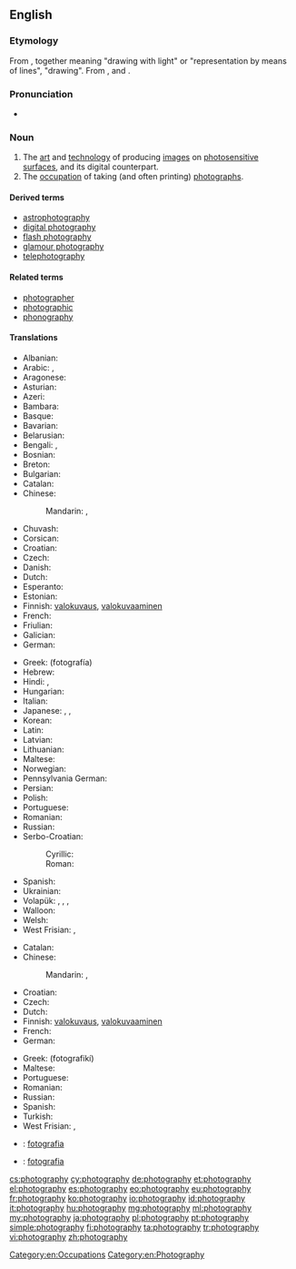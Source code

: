 ==English==
{{wikipedia}}

===Etymology===
From {{confix|photo|graphy}}, together meaning "drawing with light" or "representation by means of lines", "drawing". From {{term|φωτός||(''genitive'') of light|tr=photos|lang=grc}}, and {{term|γράφω||I write|tr=graphō|lang=grc}}.

===Pronunciation===
* {{audio|En-us-photography.ogg|Audio (US)}}

===Noun===
{{en-noun|-}}

# The [[art]] and [[technology]] of producing [[images]] on [[photosensitive]] [[surface]]s, and its digital counterpart.
# The [[occupation]] of taking (and often printing) [[photograph]]s.

====Derived terms====
* [[astrophotography]]
* [[digital photography]]
* [[flash photography]]
* [[glamour photography]]
* [[telephotography]]

====Related terms====
* [[photographer]]
* [[photographic]]
* [[phonography]]

====Translations====
{{trans-top|art and technology of producing images on photosensitive surfaces}}
* Albanian: {{t|sq|fotografia}}
* Arabic: {{t|ar|تصوير|m|tr=taSwiir|sc=Arab}}, {{t|ar|فوتوغرافيا|f|tr=futughrafíyya|sc=Arab}}
* Aragonese: {{t|an|fotografía}}
* Asturian: {{t|ast|fotografía}}
* Azeri: {{t|az|fotoqrafiya}}
* Bambara: {{t|bm|kɔtɛba}}
* Basque: {{t|eu|argazkigintza}}
* Bavarian: {{tø|bar|Photographie}}
* Belarusian: {{t|be|фатаграфія|tr=fatahráfija|sc=Cyrl}}
* Bengali: {{t-|bn|ফটোগ্রাফি|tr=fôţografi|sc=Beng|xs=Bengali}}, {{t-|bn|ফটোগ্রাফী|tr=fôţografi|sc=Beng|xs=Bengali}}
* Bosnian: {{t|bs|fotografija}}
* Breton: {{t|br|luc'hskeudennerezh}}
* Bulgarian: {{t|bg|фотография|f|tr=fotográfija|sc=Cyrl}}
* Catalan: {{t|ca|fotografia|f}}
* Chinese:
*: Mandarin: {{t|zh|攝影|sc=Hani}}, {{t|zh|摄影|tr=shèyǐng|sc=Hani}}
* Chuvash: {{tø|cv|фотографи|tr=fotografi|sc=Cyrl}}
* Corsican: {{t|co|fotugrafia}}
* Croatian: {{t-|hr|fotografija|f}}
* Czech: {{t|cs|fotografie}}
* Danish: {{t|da|fotografi}}
* Dutch: {{t+|nl|fotografie|f}}
* Esperanto: {{t|eo|fotarto}}
* Estonian: {{t|et|fotograafia}}
* Finnish: [[valokuvaus]], [[valokuvaaminen]]
* French: {{t+|fr|photographie|f}}
* Friulian: {{tø|fur|fotografie}}
* Galician: {{t|gl|fotografía}}
* German: {{t+|de|Fotografie|f}}
{{trans-mid}}
* Greek: {{t+|el|φωτογραφία|f}} (fotografía)
* Hebrew: {{t|he|צילום|tr=tzilém|sc=Hebr}}
* Hindi: {{t|hi|छायाचित्र|tr=chāyācitr|sc=Deva}}, {{t|hi|फ़ोटोग्राफ़ी|f|tr=foṭogrāfī|sc=Deva}}
* Hungarian: {{t|hu|fényképezés}}
* Italian: {{t+|it|fotografia|f}}
* Japanese: {{t|ja|写真撮影|tr=shashin satsuei|sc=Jpan}}, {{t|ja|写真術|tr=shashinjutsu|sc=Jpan}}, {{t+|ja|撮影|tr=さつえい, satsuei|sc=Jpan}}
* Korean: {{t|ko|사진술|tr=sajinsul|sc=Kore}}
* Latin: {{t|la|photographia|f}}
* Latvian: {{t|lv|fotogrāfija}}
* Lithuanian: {{t|lt|fotografija|f}}
* Maltese: {{t-|mt|fotografija|xs=Maltese}}
* Norwegian: {{t|no|fotografi}}
* Pennsylvania German: {{tø|pdc|Pikder}}
* Persian: {{t|fa|عکاسی|tr=akkâsi|sc=fa-Arab}}
* Polish: {{t+|pl|fotografia|f}}
* Portuguese: {{t|pt|fotografia|f}}
* Romanian: {{t+|ro|fotografie|f}}
* Russian: {{t+|ru|фотография|f|tr=fotográfija}}
* Serbo-Croatian:
*: Cyrillic: {{t|sh|фотографија|f}}
*: Roman: {{t|sh|fotografija|f}}
* Spanish: {{t+|es|fotografía|f}}
* Ukrainian: {{t|uk|фотографія|f|tr=fotohráfija|sc=Cyrl}}
* Volapük: {{t|vo|fotograf}}, {{qualifier|older term, obsolete}} {{t|vo|fotogaf}}, {{qualifier|older term}} {{t|vo|litamag}}, {{qualifier|color}} {{t|vo|kölafotograf}}
* Walloon: {{t|wa|fotografeye|f}}
* Welsh: {{t|cy|ffotograffiaeth}}
* West Frisian: {{t|fy|fotografy|c|xs=West Frisian}}, {{t-|fy|fotografie|c|xs=West Frisian}}
{{trans-bottom}}

{{trans-top|occupation of taking (and often printing) photographs}}
* Catalan: {{t|ca|fotografia|f}}
* Chinese:
*: Mandarin: {{t|zh|攝影|sc=Hani}}, {{t|zh|摄影|tr=shèyǐng|sc=Hani}}
* Croatian: {{t-|hr|fotografija|f}}
* Czech: {{t|cs|fotografování|n}}
* Dutch: {{t+|nl|fotografie|f}}
* Finnish: [[valokuvaus]], [[valokuvaaminen]]
* French: {{t+|fr|photographie|f}}
* German: {{t+|de|Fotografie|f}}
{{trans-mid}}
* Greek: {{t|el|φωτογραφική|f}} (fotografikí)
* Maltese: {{t-|mt|fotografu|xs=Maltese}}
* Portuguese: {{t|pt|fotografia|f}}
* Romanian: {{t+|ro|fotografia|f}}
* Russian: {{t+|ru|фотография|f|tr=fotográfija}}
* Spanish: {{t+|es|fotografía|f}}
* Turkish: {{t|tr|fotoğrafçılık}}
* West Frisian: {{t|fy|fotografy|c|xs=West Frisian}}, {{t-|fy|fotografie|c|xs=West Frisian}}
{{trans-bottom}}

{{checktrans-top}}
* {{ttbc|it}}: [[fotografia]] {{f}}
{{trans-mid}}
* {{ttbc|sk}}: [[fotografia#Slovak|fotografia]] {{f}}
{{trans-bottom}}

[[Category:en:Occupations]]
[[Category:en:Photography]]

[[cs:photography]]
[[cy:photography]]
[[de:photography]]
[[et:photography]]
[[el:photography]]
[[es:photography]]
[[eo:photography]]
[[eu:photography]]
[[fr:photography]]
[[ko:photography]]
[[io:photography]]
[[id:photography]]
[[it:photography]]
[[hu:photography]]
[[mg:photography]]
[[ml:photography]]
[[my:photography]]
[[ja:photography]]
[[pl:photography]]
[[pt:photography]]
[[simple:photography]]
[[fi:photography]]
[[ta:photography]]
[[tr:photography]]
[[vi:photography]]
[[zh:photography]]
